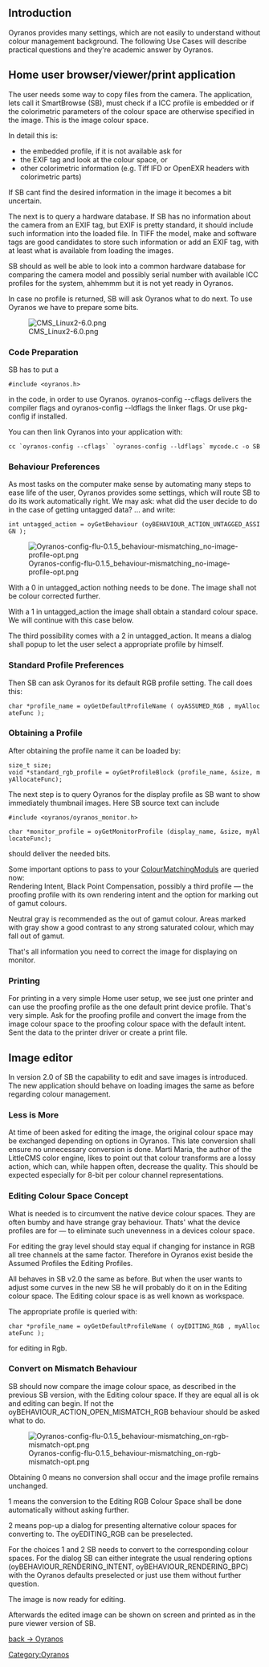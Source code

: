 == Introduction ==
Oyranos provides many settings, which are not easily to understand without colour management background. The following Use Cases will describe practical questions and they're academic answer by Oyranos.

== Home user browser/viewer/print application ==
The user needs some way to copy files from the camera. The application, lets call it SmartBrowse (SB), must check if a ICC profile is embedded or if the colorimetric parameters of the colour space are otherwise specified in the image. This is the image colour space.

In detail this is:
* the embedded profile, if it is not available ask for
* the EXIF tag and look at the colour space, or
* other colorimetric information (e.g. Tiff IFD or OpenEXR headers with colorimetric parts)

If SB cant find the desired information in the image it becomes a bit uncertain.

The next is to query a hardware database. If SB has no information about the camera from an EXIF tag, but EXIF is pretty standard, it should include such information into the loaded file. In TIFF the model, make and software tags are good candidates to store such information or add an EXIF tag, with at least what is available from loading the images.

SB should as well be able to look into a common hardware database for comparing the camera model and possibly serial number with available ICC profiles for the system, ahhemmm but it is not yet ready in Oyranos.

In case no profile is returned, SB will ask Oyranos what to do next. To use Oyranos we have to prepare some bits.

[[Image:CMS Linux2-6.0.png]]

=== Code Preparation ===
SB has to put a 
 #include <oyranos.h>
in the code, in order to use Oyranos. oyranos-config --cflags delivers the compiler flags and oyranos-config --ldflags the linker flags. Or use pkg-config if installed.

You can then link Oyranos into your application with:
 cc `oyranos-config --cflags` `oyranos-config --ldflags` mycode.c -o SB

=== Behaviour Preferences ===
As most tasks on the computer make sense by automating many steps to ease life of the user, Oyranos provides some settings, which will route SB to do its work automatically right. We may ask: what did the user decide to do in the case of getting untagged data? ... and write:

 int untagged_action = oyGetBehaviour (oyBEHAVIOUR_ACTION_UNTAGGED_ASSIGN );

[[Image:Oyranos-config-flu-0.1.5 behaviour-mismatching no-image-profile-opt.png]]

With a 0 in untagged_action nothing needs to be done. The image shall not be colour corrected further.

With a 1 in untagged_action the image shall obtain a standard colour space. We will continue with this case below.

The third possibility comes with a 2 in untagged_action. It means a dialog shall popup to let the user select a appropriate profile by himself.

=== Standard Profile Preferences ===
Then SB can ask Oyranos for its default RGB profile setting. The call does this:

 char *profile_name = oyGetDefaultProfileName ( oyASSUMED_RGB , myAllocateFunc );


=== Obtaining a Profile ===
After obtaining the profile name it can be loaded by:

 size_t size;
 void *standard_rgb_profile = oyGetProfileBlock (profile_name, &size, myAllocateFunc);


The next step is to query Oyranos for the display profile as SB want to show immediately thumbnail images. Here SB source text can include 
 #include <oyranos/oyranos_monitor.h>

 char *monitor_profile = oyGetMonitorProfile (display_name, &size, myAllocateFunc);

should deliver the needed bits.

Some important options to pass to your [[ColourMatchingModuls]] are queried now:<br>
Rendering Intent, Black Point Compensation, possibly a third profile — the proofing profile with its own rendering intent and the option for marking out of gamut colours.

Neutral gray is recommended as the out of gamut colour. Areas marked with gray show a good contrast to any strong saturated colour, which may fall out of gamut.

That's all information you need to correct the image for displaying on monitor.

=== Printing ===
For printing in a very simple Home user setup, we see just one printer and can use the proofing profile as the one default print device profile. That's very simple. Ask for the proofing profile and convert the image from the image colour space to the proofing colour space with the default intent. Sent the data to the printer driver or create a print file.

== Image editor ==
In version 2.0 of SB the capability to edit and save images is introduced. The new application should behave on loading images the same as before regarding colour management. 

=== Less is More ===
At time of been asked for editing the image, the original colour space may be exchanged depending on options in Oyranos. This late conversion shall ensure no unnecessary conversion is done. Marti Maria, the author of the LittleCMS color engine, likes to point out that colour transforms are a lossy action, which can, while happen often, decrease the quality. This should be expected especially for 8-bit per colour channel representations.

=== Editing Colour Space Concept ===
What is needed is to circumvent the native device colour spaces. They are often bumby and have strange gray behaviour. Thats' what the device profiles are for — to eliminate such unevenness in a devices colour space.

For editing the gray level should stay equal if changing for instance in RGB all tree channels at the same factor. Therefore in Oyranos exist beside the Assumed Profiles the Editing Profiles.

All behaves in SB v2.0 the same as before. But when the user wants to adjust some curves in the new SB he will probably do it on in the Editing colour space. The Editing colour space is as well known as workspace.

The appropriate profile is queried with:
 char *profile_name = oyGetDefaultProfileName ( oyEDITING_RGB , myAllocateFunc );
for editing in Rgb.

=== Convert on Mismatch Behaviour ===

SB should now compare the image colour space, as described in the previous SB version, with the Editing colour space. If they are equal all is ok and editing can begin. If not the oyBEHAVIOUR_ACTION_OPEN_MISMATCH_RGB behaviour should be asked what to do.

[[Image:Oyranos-config-flu-0.1.5 behaviour-mismatching on-rgb-mismatch-opt.png]]

Obtaining 0 means no conversion shall occur and the image profile remains unchanged.

1 means the conversion to the Editing RGB Colour Space shall be done automatically without asking further.

2 means pop-up a dialog for presenting alternative colour spaces for converting to. The oyEDITING_RGB can be preselected.

For the choices 1 and 2 SB needs to convert to the corresponding colour spaces. For the dialog SB can either integrate the usual rendering options (oyBEHAVIOUR_RENDERING_INTENT, oyBEHAVIOUR_RENDERING_BPC) with the Oyranos defaults preselected or just use them without further question.

The image is now ready for editing.

Afterwards the edited image can be shown on screen and printed as in the pure viewer version of SB.

[[Oyranos|back -> Oyranos]]
[[Category:Oyranos]]